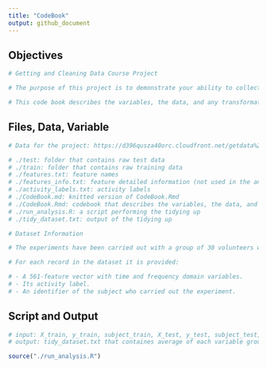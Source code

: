 ```yaml
---
title: "CodeBook"
output: github_document
---
```


## Objectives

```r
# Getting and Cleaning Data Course Project

# The purpose of this project is to demonstrate your ability to collect, work with, and clean a data set. 

# This code book describes the variables, the data, and any transformations or work that were performed to clean up the data
```

## Files, Data, Variable

```r
# Data for the project: https://d396qusza40orc.cloudfront.net/getdata%2Fprojectfiles%2FUCI%20HAR%20Dataset.zip (already downloaded and unzipped in this repository)

# ./test: folder that contains raw test data
# ./train: folder that contains raw training data
# ./features.txt: feature names
# ./features_info.txt: feature detailed information (not used in the analysis)
# ./activity_labels.txt: activity labels
# ./CodeBook.md: knitted version of CodeBook.Rmd
# ./CodeBook.Rmd: codebook that describes the variables, the data, and any transformations or work that were performed to clean up the data
# ./run_analysis.R: a script performing the tidying up
# ./tidy_dataset.txt: output of the tidying up

# Dataset Information

# The experiments have been carried out with a group of 30 volunteers within an age bracket of 19-48 years. Each person performed six activities (WALKING, WALKING_UPSTAIRS, WALKING_DOWNSTAIRS, SITTING, STANDING, LAYING) wearing a smartphone (Samsung Galaxy S II) on the waist. Using its embedded accelerometer and gyroscope, we captured 3-axial linear acceleration and 3-axial angular velocity at a constant rate of 50Hz. The experiments have been video-recorded to label the data manually. The obtained dataset has been randomly partitioned into two sets, where 70% of the volunteers was selected for generating the training data and 30% the test data. 

# For each record in the dataset it is provided:

# - A 561-feature vector with time and frequency domain variables. 
# - Its activity label. 
# - An identifier of the subject who carried out the experiment. 

```

## Script and Output

```r
# input: X_train, y_train, subject_train, X_test, y_test, subject_test, feature_names, activity_labels loaded from above.
# output: tidy_dataset.txt that containes average of each variable grouped by subject number (1-30) and activity type (1-6), i.e. 180 groups

source("./run_analysis.R")

```
